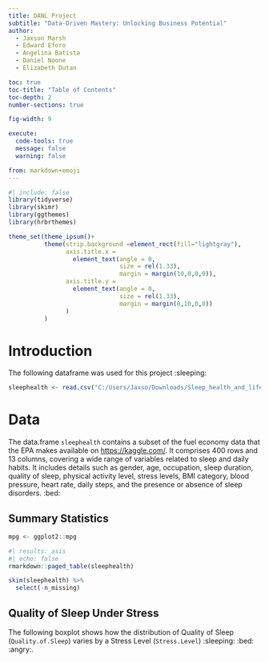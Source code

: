 ```yaml
---
title: DANL Project
subtitle: "Data-Driven Mastery: Unlocking Business Potential"
author: 
  - Jaxson Marsh
  - Edward Eforo
  - Angelina Batista
  - Daniel Noone
  - Elizabeth Dutan

toc: true
toc-title: "Table of Contents"
toc-depth: 2
number-sections: true

fig-width: 9

execute:
  code-tools: true
  message: false
  warning: false

from: markdown+emoji
---
```

```r
#| include: false
library(tidyverse)
library(skimr)
library(ggthemes)
library(hrbrthemes)

theme_set(theme_ipsum()+
          theme(strip.background =element_rect(fill="lightgray"),
                axis.title.x = 
                  element_text(angle = 0,
                               size = rel(1.33),
                               margin = margin(10,0,0,0)),
                axis.title.y = 
                  element_text(angle = 0,
                               size = rel(1.33),
                               margin = margin(0,10,0,0))
                )
          )
```



# Introduction

The following dataframe was used for this project :sleeping:

```r
sleephealth <- read.csv("C:/Users/Jaxso/Downloads/Sleep_health_and_lifestyle_dataset.csv")
```


# Data

The data.frame `sleephealth` contains a subset of the fuel economy data that the EPA makes available on [https://kaggle.com/](https://fueleconomy.gov/). It comprises 400 rows and 13 columns, covering a wide range of variables related to sleep and daily habits. It includes details such as gender, age, occupation, sleep duration, quality of sleep, physical activity level, stress levels, BMI category, blood pressure, heart rate, daily steps, and the presence or absence of sleep disorders. :bed:


## Summary Statistics

```r
mpg <- ggplot2::mpg
```

```r
#| results: asis
#| echo: false
rmarkdown::paged_table(sleephealth) 
```


```r
skim(sleephealth) %>% 
  select(-n_missing)
```

## Quality of Sleep Under Stress
The following boxplot shows how the distribution of Quality of Sleep (`Quality.of.Sleep`) varies by a Stress Level (`Stress.Level`) :sleeping: :bed: :angry:.


```r

```


